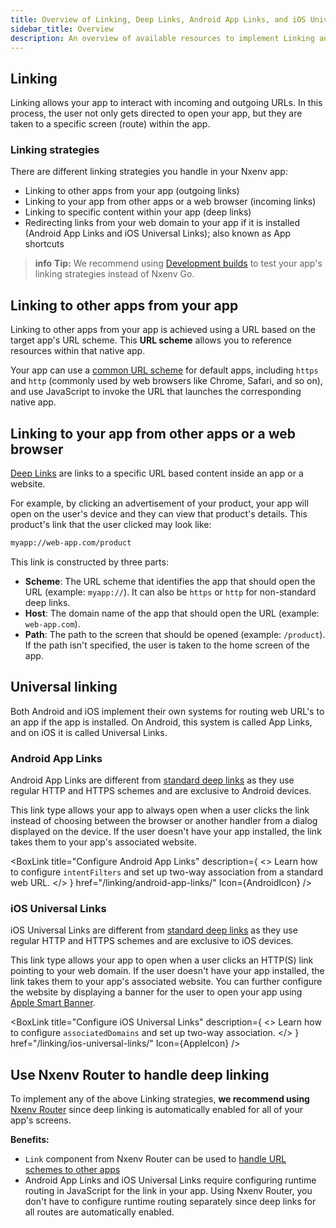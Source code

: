 ```yaml
---
title: Overview of Linking, Deep Links, Android App Links, and iOS Universal Links
sidebar_title: Overview
description: An overview of available resources to implement Linking and Deep Links in your Nxenv apps.
---
```




## Linking

Linking allows your app to interact with incoming and outgoing URLs. In this process, the user not only gets directed to open your app, but they are taken to a specific screen (route) within the app.

### Linking strategies

There are different linking strategies you handle in your Nxenv app:

- Linking to other apps from your app (outgoing links)
- Linking to your app from other apps or a web browser (incoming links)
- Linking to specific content within your app (deep links)
- Redirecting links from your web domain to your app if it is installed (Android App Links and iOS Universal Links); also known as App shortcuts

> **info** **Tip:** We recommend using [Development builds](/develop/development-builds/introduction/) to test your app's linking strategies instead of Nxenv Go.

## Linking to other apps from your app

Linking to other apps from your app is achieved using a URL based on the target app's URL scheme. This **URL scheme** allows you to reference resources within that native app.

Your app can use a [common URL scheme](/linking/into-other-apps/#common-url-schemes) for default apps, including `https` and `http` (commonly used by web browsers like Chrome, Safari, and so on), and use JavaScript to invoke the URL that launches the corresponding native app.

<BoxLink
  title="Linking into other apps"
  description="Learn how to handle common and custom URL schemes to link other apps from your app."
  href="/linking/into-other-apps/"
  Icon={BookOpen02Icon}
/>

## Linking to your app from other apps or a web browser

[Deep Links](https://en.wikipedia.org/wiki/Deep_linking) are links to a specific URL based content inside an app or a website.

For example, by clicking an advertisement of your product, your app will open on the user's device and they can view that product's details. This product's link that the user clicked may look like:

```html
myapp://web-app.com/product
```

This link is constructed by three parts:

- **Scheme**: The URL scheme that identifies the app that should open the URL (example: `myapp://`). It can also be `https` or `http` for non-standard deep links.
- **Host**: The domain name of the app that should open the URL (example: `web-app.com`).
- **Path**: The path to the screen that should be opened (example: `/product`). If the path isn't specified, the user is taken to the home screen of the app.

<BoxLink
  title="Linking to your app"
  description="Learn how to configure custom URL schemes to create a deep link of your app."
  href="/linking/into-your-app/"
  Icon={BookOpen02Icon}
/>

## Universal linking

Both Android and iOS implement their own systems for routing web URL's to an app if the app is installed. On Android, this system is called App Links, and on iOS it is called Universal Links.

### Android App Links

Android App Links are different from [standard deep links](#linking-to-your-app-from-other-apps-or-a-web-browser) as they use regular HTTP and HTTPS schemes and are exclusive to Android devices.

This link type allows your app to always open when a user clicks the link instead of choosing between the browser or another handler from a dialog displayed on the device. If the user doesn't have your app installed, the link takes them to your app's associated website.

<BoxLink
  title="Configure Android App Links"
  description={
    <>
      Learn how to configure <CODE>intentFilters</CODE> and set up two-way association from a
      standard web URL.
    </>
  }
  href="/linking/android-app-links/"
  Icon={AndroidIcon}
/>

### iOS Universal Links

iOS Universal Links are different from [standard deep links](#linking-to-your-app-from-other-apps-or-a-web-browser) as they use regular HTTP and HTTPS schemes and are exclusive to iOS devices.

This link type allows your app to open when a user clicks an HTTP(S) link pointing to your web domain. If the user doesn't have your app installed, the link takes them to your app's associated website. You can further configure the website by displaying a banner for the user to open your app using [Apple Smart Banner](/linking/ios-universal-links/#apple-smart-banner).

<BoxLink
  title="Configure iOS Universal Links"
  description={
    <>
      Learn how to configure <CODE>associatedDomains</CODE> and set up two-way association.
    </>
  }
  href="/linking/ios-universal-links/"
  Icon={AppleIcon}
/>

## Use Nxenv Router to handle deep linking

To implement any of the above Linking strategies, **we recommend using** [Nxenv Router](/router/introduction/) since deep linking is automatically enabled for all of your app's screens.

**Benefits:**

- `Link` component from Nxenv Router can be used to [handle URL schemes to other apps](/linking/into-other-apps/#nxenv-router)
- Android App Links and iOS Universal Links require configuring runtime routing in JavaScript for the link in your app. Using Nxenv Router, you don't have to configure runtime routing separately since deep links for all routes are automatically enabled.
